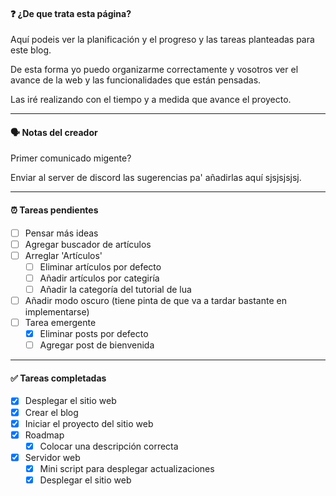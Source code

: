 #### ❓ ¿De que trata esta página?
Aquí podeis ver la planificación y el progreso y las tareas planteadas para este blog.

De esta forma yo puedo organizarme correctamente y vosotros ver el avance de la web y las funcionalidades que están pensadas.

Las iré realizando con el tiempo y a medida que avance el proyecto.

---

#### 🗣️ Notas del creador

Primer comunicado migente?

Enviar al server de discord las sugerencias pa' añadirlas aquí sjsjsjsjsj.

---

#### ⏰ Tareas pendientes

- [ ] Pensar más ideas
- [ ] Agregar buscador de artículos
- [ ] Arreglar 'Artículos'
  - [ ] Eliminar artículos por defecto
  - [ ] Añadir artículos por categiría
  - [ ] Añadir la categoría del tutorial de lua
- [ ] Añadir modo oscuro (tiene pinta de que va a tardar bastante en implementarse)
- [ ] Tarea emergente
  - [x] Eliminar posts por defecto
  - [ ] Agregar post de bienvenida

---

#### ✅ Tareas completadas

- [x] Desplegar el sitio web
- [x] Crear el blog
- [x] Iniciar el proyecto del sitio web
- [x] Roadmap
  - [x] Colocar una descripción correcta
- [x] Servidor web
  - [x] Mini script para desplegar actualizaciones
  - [x] Desplegar el sitio web
